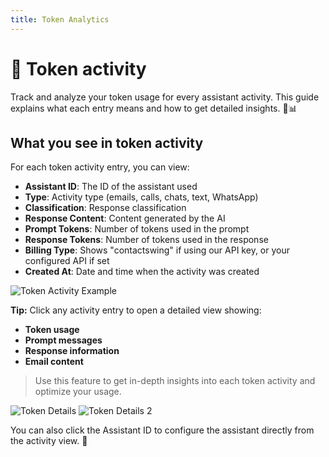 ```yaml
---
title: Token Analytics
---
```


# 🔑 Token activity

Track and analyze your token usage for every assistant activity. This guide explains what each entry means and how to get detailed insights. 🧮📊

## What you see in token activity

For each token activity entry, you can view:
- **Assistant ID**: The ID of the assistant used
- **Type**: Activity type (emails, calls, chats, text, WhatsApp)
- **Classification**: Response classification
- **Response Content**: Content generated by the AI
- **Prompt Tokens**: Number of tokens used in the prompt
- **Response Tokens**: Number of tokens used in the response
- **Billing Type**: Shows "contactswing" if using our API key, or your configured API if set
- **Created At**: Date and time when the activity was created

<img src="https://storage.googleapis.com/helpsessionvideos/Contactswing/images/token1.jpg" alt="Token Activity Example" />

**Tip:** Click any activity entry to open a detailed view showing:
- **Token usage**
- **Prompt messages**
- **Response information**
- **Email content**

> Use this feature to get in-depth insights into each token activity and optimize your usage.

<img src="https://storage.googleapis.com/helpsessionvideos/Contactswing/images/token2.jpg" alt="Token Details" />
<img src="https://storage.googleapis.com/helpsessionvideos/Contactswing/images/token3.jpg" alt="Token Details 2" />

You can also click the Assistant ID to configure the assistant directly from the activity view. 🔄
